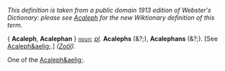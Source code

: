 ''This definition is taken from a public domain 1913 edition of Webster's Dictionary: please see [[Acaleph]] for the new Wiktionary definition of this term.''

{ '''Acaleph''', '''Acalephan''' } ''<code>[[noun (part of speech)|noun]]</code>''; ''[[pl (source)|pl]].'' '''Acalephs''' (&?;), '''Acalephans''' (&?;). [See [[Acaleph&aelig;]].] ''([[Zo&ouml;l (subject)|Zo&ouml;l]]).''

One of the [[Acaleph&aelig]];.